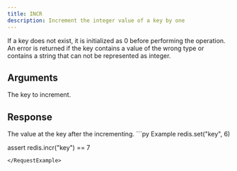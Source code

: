```yaml
---
title: INCR
description: Increment the integer value of a key by one
---
```


If a key does not exist, it is initialized as 0 before performing the operation. An error is returned if the key contains a value of the wrong type or contains a string that can not be represented as integer.

## Arguments

<ParamField body="key" type="str" required>
The key to increment.
</ParamField>


## Response

<ResponseField  type="int" required>
The value at the key after the incrementing.
</ResponseField>

<RequestExample>
```py Example
redis.set("key", 6)

assert redis.incr("key") == 7
```
</RequestExample>